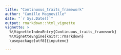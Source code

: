 ```yaml
---
title: "Continuous_traits_framework"
author: "Camille Magneville"
date: "`r Sys.Date()`"
output: rmarkdown::html_vignette
vignette: >
  %\VignetteIndexEntry{Continuous_traits_framework}
  %\VignetteEngine{knitr::rmarkdown}
  \usepackage[utf8]{inputenc}

---
```


